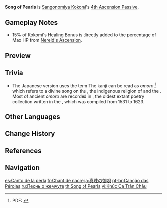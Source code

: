 {{Talent Infobox
|image         = Talent Song of Pearls.png
|character     = Sangonomiya Kokomi
|type          = 4th Ascension Passive
|info          = While donning the Ceremonial Garment created by [[Nereid's Ascension]], the [[Normal Attack|Normal]] and [[Charged Attack]] DMG Bonus Sangonomiya Kokomi gains based on her Max HP will receive a further increase based on 15% of her [[Healing Bonus]].
|scale_att1    = Healing Bonus
|utility1      = Additive Base DMG Bonus
|utility2      = Normal Attack DMG Increase
|utility3      = Charged Attack DMG Increase
}}
'''Song of Pearls''' is [[Sangonomiya Kokomi]]'s [[4th Ascension Passive]].

==Gameplay Notes==
* 15% of Kokomi's Healing Bonus is directly added to the percentage of Max HP from [[Nereid's Ascension]].

==Preview==
{{Preview
|file    = Song of Pearls Preview
}}
{{Clr}}

==Trivia==
*The Japanese version uses the term {{ja|真珠の御唄|tl=Venerable Song of Pearls.}} The kanji {{ja|御唄}} can be read as ''omoro'',<ref>PDF: [https://web.flet.keio.ac.jp/~shnomura/repo2001/koryukyu.pdf {{ja|古琉球の女性祭司の活動}}]</ref> which refers to a divine song on the {{w|Ryukyuan religion|Ryukyuan mythology}}, the indigenous religion of {{w|Okinawa Prefecture}} and the {{w|Amami Islands}}. Most of ancient ''omoro'' are recorded in ''{{w|Omoro Sōshi|Omoro Soushi}}'', the oldest extant poetry collection written in the {{w|Northern Ryukyuan languages|Northern Ryukyuan language}}, which was compiled from 1531 to 1623.

==Other Languages==
{{Other Languages
|en      = Song of Pearls
|zhs     = 真珠御呗
|zhs_rm  = Zhēnzhū Yù Bei
|zht     = 真珠御唄
|zht_rm  = Zhēnzhū Yù Bei
|zh_tl   = 
|ja      = 真珠の御唄
|ja_rm   = Shinju no O-uta<ref>YouTube: [https://youtu.be/Rr3bT1H-LtI {{ja|【原神】チュートリアル動画　珊瑚宮心海「光煌めく海汐」（ナレーション 津田健次郎ver.）}}]</ref>
|ja_tl   = Song of Pearls
|ko      = 진주의 노래
|ko_rm   = Jinju-ui Norae
|ko_tl   = Song of Pearls
|es      = Canto de la perla
|es_tl   = Song of the Pearl
|fr      = Chant de nacre
|fr_tl   = Song of {{w|Nacre}}
|ru      = Песнь о жемчуге
|ru_tl   = Song of Pearls
|th      = Song of Pearls
|vi      = Khúc Ca Trân Châu
|vi_tl   = Song of Pearls
|de      = Gesang der Perlen
|de_tl   = Song of Pearls
|id      = Song of Pearls
|pt      = Canção das Pérolas
|pt_tl   = Song of Pearls
|tr      = İncilerin Şarkısı
|tr_tl   = The Pearl's Song
|it      = Canto delle perle
|it_tl   = Song of Pearls
}}

==Change History==
{{Change History|2.1}}

==References==
{{Reflist}}

==Navigation==
{{Talent Navbox|Sangonomiya Kokomi}}

[[es:Canto de la perla]]
[[fr:Chant de nacre]]
[[ja:真珠の御唄]]
[[pt-br:Canção das Pérolas]]
[[ru:Песнь о жемчуге]]
[[th:Song of Pearls]]
[[vi:Khúc Ca Trân Châu]]